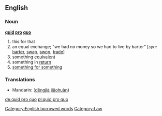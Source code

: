 ==English==

===Noun===
'''[[quid]] [[pro]] [[quo]]'''

# this for that
# an equal exchange; "we had no money so we had to live by barter" [''syn:'' [[barter]], [[swap]], [[swop]], [[trade]]]
# something [[equivalent]]
# something in [[return]]
# [[something for something]]

===Translations===
{{rfc-level|Translations at L3+ (AutoFormat would have corrected level of Translations)}}
{{top}}
*Mandarin: {{zh-ts|等價交換|等价交换}} ([[děngjià jiāohuàn]])
{{mid}}
{{bottom}}

[[Category:English borrowed words]]
[[Category:Law]]

[[de:quid pro quo]]
[[pl:quid pro quo]]